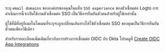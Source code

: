 ระบุ `email domains` ขององค์กรของคุณในแท็บ `SSO experience` ของตัวเชื่อมต่อ Logto การดำเนินการนี้จะเปิดใช้งานตัวเชื่อมต่อ SSO เป็นวิธีการยืนยันตัวตนสำหรับผู้ใช้เหล่านั้น

ผู้ใช้ที่มีที่อยู่อีเมลในโดเมนที่ระบุจะถูกเปลี่ยนเส้นทางให้ใช้ตัวเชื่อมต่อ SSO ของคุณเป็นวิธีการยืนยันตัวตนเพียงวิธีเดียว

สำหรับรายละเอียดเพิ่มเติมเกี่ยวกับการสร้างการเชื่อมต่อ OIDC กับ Okta โปรดดูที่ [Create OIDC App Integrations](https://help.okta.com/oie/en-us/content/topics/apps/apps_app_integration_wizard_oidc.htm)
